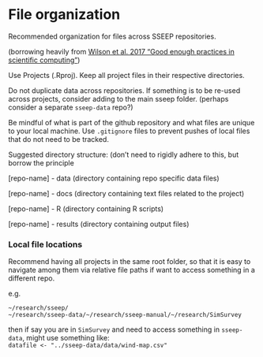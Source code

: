 # File organization

Recommended organization for files across SSEEP repositories.

(borrowing heavily from [Wilson et al. 2017 "Good enough practices in scientific computing"](https://journals.plos.org/ploscompbiol/article?id=10.1371/journal.pcbi.1005510&ref=https://githubhelp.com#sec009))

Use Projects (.Rproj). Keep all project files in their respective directories.

Do not duplicate data across repositories. If something is to be re-used across projects, consider adding to the main sseep folder. (perhaps consider a separate `sseep-data` repo?)

Be mindful of what is part of the github repository and what files are unique to your local machine. Use `.gitignore` files to prevent pushes of local files that do not need to be tracked.

Suggested directory structure: (don't need to rigidly adhere to this, but borrow the principle

\[repo-name\] - data (directory containing repo specific data files)

\[repo-name\] - docs (directory containing text files related to the project)

\[repo-name\] - R (directory containing R scripts)

\[repo-name\] - results (directory containing output files)

### Local file locations 

Recommend having all projects in the same root folder, so that it is easy to navigate among them via relative file paths if want to access something in a different repo.

e.g.

`~/research/sseep/`\
`~/research/sseep-data/~/research/sseep-manual/~/research/SimSurvey`

then if say you are in `SimSurvey` and need to access something in `sseep-data`, might use something like:\
`datafile <- "../sseep-data/data/wind-map.csv"`
